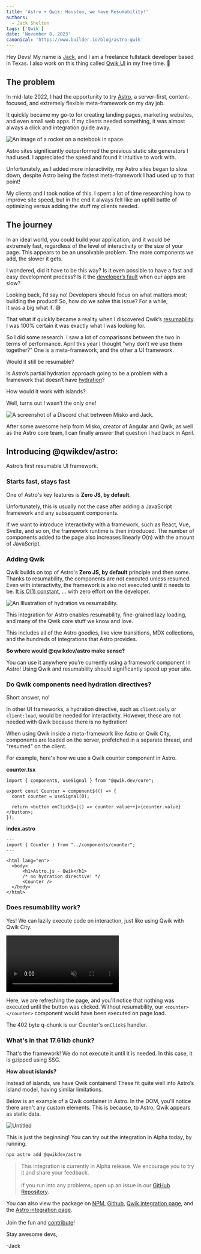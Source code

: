 ```yaml
---
title: 'Astro + Qwik: Houston, we have Resumability!'
authors:
  - Jack Shelton
tags: ['Qwik']
date: 'November 8, 2023'
canonical: 'https://www.builder.io/blog/astro-qwik'
---
```



<ArticleBlock>

Hey Devs! My name is [Jack](https://twitter.com/TheJackShelton), and I am a freelance fullstack developer based in Texas. I also work on this thing called [Qwik UI](https://qwikui.com/) in my free time. 🙂

## The problem

In mid-late 2022, I had the opportunity to try [Astro](https://astro.build/), a server-first, content-focused, and extremely flexible meta-framework on my day job.

It quickly became my go-to for creating landing pages, marketing websites, and even small web apps. If my clients needed something, it was almost always a click and integration guide away.

![An image of a rocket on a notebook in space.](https://cdn.builder.io/api/v1/image/assets%2FYJIGb4i01jvw0SRdL5Bt%2Fed9d96db1222462b89baf4f03e80617e?width=707)

Astro sites significantly outperformed the previous static site generators I had used. I appreciated the speed and found it intuitive to work with.

Unfortunately, as I added more interactivity, my Astro sites began to slow down, despite Astro being the fastest meta-framework I had used up to that point!

My clients and I took notice of this. I spent a lot of time researching how to improve site speed, but in the end it always felt like an uphill battle of optimizing versus adding the stuff my clients needed.

## The journey

In an ideal world, you could build your application, and it would be extremely fast, regardless of the level of interactivity or the size of your page. This appears to be an unsolvable problem. The more components we add, the slower it gets.

I wondered, did it have to be this way? Is it even possible to have a fast and easy development process? Is it the [developer’s fault](https://www.builder.io/blog/dont-blame-the-developer-for-what-the-frameworks-did) when our apps are slow?

Looking back, I’d say no! Developers should focus on what matters most: building the product! So, how do we solve this issue? For a while, it was a big what if. 😅

That what if quickly became a reality when I discovered Qwik’s [resumability](https://www.builder.io/blog/resumability-from-ground-up). I was 100% certain it was exactly what I was looking for.

So I did some research. I saw a lot of comparisons between the two in terms of performance. April this year I thought “why don’t we use them together?” One is a meta-framework, and the other a UI framework.

Would it still be resumable?

Is Astro’s partial hydration approach going to be a problem with a framework that doesn’t have [hydration](https://www.builder.io/blog/hydration-is-pure-overhead)?

How would it work with islands?

Well, turns out I wasn’t the only one!

![A screenshot of a Discord chat between Misko and Jack.](https://cdn.builder.io/api/v1/image/assets%2FYJIGb4i01jvw0SRdL5Bt%2F988e08cd27f34323b77b937432ed88d5?width=707)

After some awesome help from Misko, creator of Angular and Qwik, as well as the Astro core team, I can finally answer that question I had back in April.

## Introducing @qwikdev/astro:

Astro’s first resumable UI framework.

### Starts fast, stays fast

One of Astro's key features is **Zero JS, by default**.

Unfortunately, this is usually not the case after adding a JavaScript framework and any subsequent components.

If we want to introduce interactivity with a framework, such as React, Vue, Svelte, and so on, the framework runtime is then introduced. The number of components added to the page also increases linearly O(n) with the amount of JavaScript.

### Adding Qwik

Qwik builds on top of Astro's **Zero JS, by default** principle and then some. Thanks to resumability, the components are not executed unless resumed. Even with interactivity, the framework is also not executed until it needs to be. [It is O(1) constant](https://www.builder.io/blog/our-current-frameworks-are-on-we-need-o1), … with zero effort on the developer.

![An Illustration of hydration vs resumability.](https://cdn.builder.io/api/v1/image/assets%2FYJIGb4i01jvw0SRdL5Bt%2F41f896cda32b43279d7c32ee6725c79f?width=707)

This integration for Astro enables resumability, fine-grained lazy loading, and many of the Qwik core stuff we know and love.

This includes all of the Astro goodies, like view transitions, MDX collections, and the hundreds of integrations that Astro provides.

**So where would @qwikdev/astro make sense?**

You can use it anywhere you’re currently using a framework component in Astro! Using Qwik and resumability should significantly speed up your site.

### Do Qwik components need hydration directives?

Short answer, no!

In other UI frameworks, a hydration directive, such as `client:only` or `client:load`, would be needed for interactivity. However, these are not needed with Qwik because there is no hydration!

When using Qwik inside a meta-framework like Astro or Qwik City, components are loaded on the server, prefetched in a separate thread, and "resumed" on the client.

For example, here's how we use a Qwik counter component in Astro.

**counter.tsx**

```tsx
import { component$, useSignal } from "@qwik.dev/core";

export const Counter = component$(() => {
  const counter = useSignal(0);

  return <button onClick$={() => counter.value++}>{counter.value}</button>;
});
```

**index.astro**

```tsx
---
import { Counter } from "../components/counter";
---

<html lang="en">
  <body>
      <h1>Astro.js - Qwik</h1>
      /* no hydration directive! */
      <Counter />
  </body>
</html>
```

### Does resumability work?

Yes! We can lazily execute code on interaction, just like using Qwik with Qwik City.

<video muted loop autoplay>
  <source src="https://cdn.builder.io/o/assets%2FYJIGb4i01jvw0SRdL5Bt%2F7be046307ece4278a81789e386737813%2Fcompressed?apiKey=YJIGb4i01jvw0SRdL5Bt&token=7be046307ece4278a81789e386737813&alt=media&optimized=true" type="video/mp4"/>
</video>

Here, we are refreshing the page, and you'll notice that nothing was executed until the button was clicked. Without resumability, our `<counter></counter>` component would have been executed on page load.

The 402 byte q-chunk is our Counter's `onClick$` handler.

### What's in that 17.61kb chunk?

That's the framework! We do not execute it until it is needed. In this case, it is gzipped using SSG.

**How about islands?**

Instead of islands, we have Qwik containers! These fit quite well into Astro’s island model, having similar limitations.

Below is an example of a Qwik container in Astro. In the DOM, you'll notice there aren't any custom elements. This is because, to Astro, Qwik appears as static data.

![Untitled](https://cdn.builder.io/api/v1/image/assets%2FYJIGb4i01jvw0SRdL5Bt%2F1f8b5720be2b4157a614b754abd8f041?width=707)

This is just the beginning! You can try out the integration in Alpha today, by running:

```bash
npx astro add @qwikdev/astro
```

> This integration is currently in Alpha release. We encourage you to try it and share your feedback.<br></br>If you run into any problems, open up an issue in our [GitHub Repository](https://github.com/QwikDev/astro/issues).

You can also view the package on [NPM](https://www.npmjs.com/package/@qwikdev/astro), [Github](https://github.com/QwikDev/astro), [Qwik integration page](https://qwik.dev/docs/integrations/astro/), and the [Astro integration page](https://astro.build/integrations/?search=qwik).<br></br>
Join the fun and [contribute](https://github.com/QwikDev/astro/blob/main/contributing.md)!

Stay awesome devs,

-Jack

</ArticleBlock>